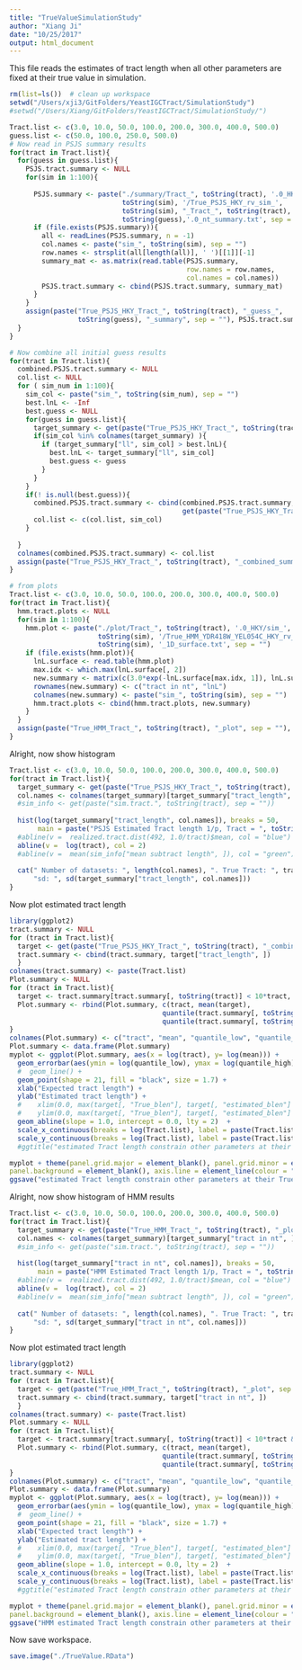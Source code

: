 ```yaml
---
title: "TrueValueSimulationStudy"
author: "Xiang Ji"
date: "10/25/2017"
output: html_document
---
```


This file reads the estimates of tract length when all other parameters are fixed at their true value in simulation.

```r
rm(list=ls())  # clean up workspace
setwd("/Users/xji3/GitFolders/YeastIGCTract/SimulationStudy")
#setwd("/Users/Xiang/GitFolders/YeastIGCTract/SimulationStudy/")

Tract.list <- c(3.0, 10.0, 50.0, 100.0, 200.0, 300.0, 400.0, 500.0)
guess.list <- c(50.0, 100.0, 250.0, 500.0)
# Now read in PSJS summary results 
for(tract in Tract.list){
  for(guess in guess.list){
    PSJS.tract.summary <- NULL
    for(sim in 1:100){
      
      PSJS.summary <- paste("./summary/Tract_", toString(tract), '.0_HKY/sim_', 
                            toString(sim), '/True_PSJS_HKY_rv_sim_',
                            toString(sim), "_Tract_", toString(tract), '.0_guess_',
                            toString(guess),'.0_nt_summary.txt', sep = "")
      if (file.exists(PSJS.summary)){
        all <- readLines(PSJS.summary, n = -1)
        col.names <- paste("sim_", toString(sim), sep = "")
        row.names <- strsplit(all[length(all)], ' ')[[1]][-1]
        summary_mat <- as.matrix(read.table(PSJS.summary, 
                                            row.names = row.names, 
                                            col.names = col.names))
        PSJS.tract.summary <- cbind(PSJS.tract.summary, summary_mat)
      }
    }
    assign(paste("True_PSJS_HKY_Tract_", toString(tract), "_guess_", 
                 toString(guess), "_summary", sep = ""), PSJS.tract.summary)
  }
}

# Now combine all initial guess results
for(tract in Tract.list){
  combined.PSJS.tract.summary <- NULL
  col.list <- NULL
  for ( sim_num in 1:100){
    sim_col <- paste("sim_", toString(sim_num), sep = "")
    best.lnL <- -Inf
    best.guess <- NULL
    for(guess in guess.list){
      target_summary <- get(paste("True_PSJS_HKY_Tract_", toString(tract), "_guess_", toString(guess), "_summary", sep = ""))
      if(sim_col %in% colnames(target_summary) ){
        if (target_summary["ll", sim_col] > best.lnL){
          best.lnL <- target_summary["ll", sim_col]
          best.guess <- guess        
        }
      }
    }
    if(! is.null(best.guess)){
      combined.PSJS.tract.summary <- cbind(combined.PSJS.tract.summary, 
                                           get(paste("True_PSJS_HKY_Tract_", toString(tract), "_guess_", toString(best.guess), "_summary", sep = ""))[, sim_col]) 
      col.list <- c(col.list, sim_col)
    }
    
  }
  colnames(combined.PSJS.tract.summary) <- col.list
  assign(paste("True_PSJS_HKY_Tract_", toString(tract), "_combined_summary", sep = ""), combined.PSJS.tract.summary)
}

# from plots
Tract.list <- c(3.0, 10.0, 50.0, 100.0, 200.0, 300.0, 400.0, 500.0)
for(tract in Tract.list){
  hmm.tract.plots <- NULL
  for(sim in 1:100){
    hmm.plot <- paste("./plot/Tract_", toString(tract), '.0_HKY/sim_', 
                      toString(sim), '/True_HMM_YDR418W_YEL054C_HKY_rv_lnL_sim_',
                      toString(sim), '_1D_surface.txt', sep = "")
    if (file.exists(hmm.plot)){
      lnL.surface <- read.table(hmm.plot)
      max.idx <- which.max(lnL.surface[, 2])
      new.summary <- matrix(c(3.0*exp(-lnL.surface[max.idx, 1]), lnL.surface[max.idx, 2]), 2, 1)
      rownames(new.summary) <- c("tract in nt", "lnL")
      colnames(new.summary) <- paste("sim_", toString(sim), sep = "")
      hmm.tract.plots <- cbind(hmm.tract.plots, new.summary)     
    }
  }
  assign(paste("True_HMM_Tract_", toString(tract), "_plot", sep = ""), hmm.tract.plots)
}

```

Alright, now show histogram

```r
Tract.list <- c(3.0, 10.0, 50.0, 100.0, 200.0, 300.0, 400.0, 500.0)
for(tract in Tract.list){
  target_summary <- get(paste("True_PSJS_HKY_Tract_", toString(tract), "_combined_summary", sep = ""))
  col.names <- colnames(target_summary)[target_summary["tract_length", ] < 10*tract]
  #sim_info <- get(paste("sim.tract.", toString(tract), sep = ""))
  
  hist(log(target_summary["tract_length", col.names]), breaks = 50,
       main = paste("PSJS Estimated Tract length 1/p, Tract = ", toString(tract), ".0 ", sep = ""))
  #abline(v =  realized.tract.dist(492, 1.0/tract)$mean, col = "blue")
  abline(v =  log(tract), col = 2)
  #abline(v =  mean(sim_info["mean subtract length", ]), col = "green")
  
  cat(" Number of datasets: ", length(col.names), ". True Tract: ", tract, "\n Mean: ", mean(target_summary["tract_length", col.names]), 
      "sd: ", sd(target_summary["tract_length", col.names]))
}  

```

Now plot estimated tract length

```r
library(ggplot2)
tract.summary <- NULL
for (tract in Tract.list){
  target <- get(paste("True_PSJS_HKY_Tract_", toString(tract), "_combined_summary", sep = ""))
  tract.summary <- cbind(tract.summary, target["tract_length", ])
  }
colnames(tract.summary) <- paste(Tract.list)
Plot.summary <- NULL
for (tract in Tract.list){
  target <- tract.summary[tract.summary[, toString(tract)] < 10*tract, toString(tract)]
  Plot.summary <- rbind(Plot.summary, c(tract, mean(target), 
                                      quantile(tract.summary[, toString(tract)], 0.25)[[1]], 
                                      quantile(tract.summary[, toString(tract)], 0.75)[[1]]))
}
colnames(Plot.summary) <- c("tract", "mean", "quantile_low", "quantile_high")
Plot.summary <- data.frame(Plot.summary)
myplot <- ggplot(Plot.summary, aes(x = log(tract), y= log(mean))) +
  geom_errorbar(aes(ymin = log(quantile_low), ymax = log(quantile_high)), width = 0.05) + 
  #  geom_line() + 
  geom_point(shape = 21, fill = "black", size = 1.7) + 
  xlab("Expected tract length") + 
  ylab("Estimated tract length") + 
  #    xlim(0.0, max(target[, "True_blen"], target[, "estimated_blen"] + target[, "se_of_blen"]) * 1.1) + 
  #    ylim(0.0, max(target[, "True_blen"], target[, "estimated_blen"] + target[, "se_of_blen"]) * 1.1) +
  geom_abline(slope = 1.0, intercept = 0.0, lty = 2)  +
  scale_x_continuous(breaks = log(Tract.list), label = paste(Tract.list)) + 
  scale_y_continuous(breaks = log(Tract.list), label = paste(Tract.list))
  #ggtitle("estimated Tract length constrain other parameters at their True values")

myplot + theme(panel.grid.major = element_blank(), panel.grid.minor = element_blank(),
panel.background = element_blank(), axis.line = element_line(colour = "black"))
ggsave("estimated Tract length constrain other parameters at their True values summary.pdf")

```
Alright, now show histogram of HMM results

```r
Tract.list <- c(3.0, 10.0, 50.0, 100.0, 200.0, 300.0, 400.0, 500.0)
for(tract in Tract.list){
  target_summary <- get(paste("True_HMM_Tract_", toString(tract), "_plot", sep = ""))
  col.names <- colnames(target_summary)[target_summary["tract in nt", ] < 10*tract & target_summary["tract in nt", ] < 999]
  #sim_info <- get(paste("sim.tract.", toString(tract), sep = ""))
  
  hist(log(target_summary["tract in nt", col.names]), breaks = 50,
       main = paste("HMM Estimated Tract length 1/p, Tract = ", toString(tract), ".0 ", sep = ""))
  #abline(v =  realized.tract.dist(492, 1.0/tract)$mean, col = "blue")
  abline(v =  log(tract), col = 2)
  #abline(v =  mean(sim_info["mean subtract length", ]), col = "green")
  
  cat(" Number of datasets: ", length(col.names), ". True Tract: ", tract, "\n Mean: ", mean(target_summary["tract in nt", col.names]), 
      "sd: ", sd(target_summary["tract in nt", col.names]))
}  

```


Now plot estimated tract length

```r
library(ggplot2)
tract.summary <- NULL
for (tract in Tract.list){
  target <- get(paste("True_HMM_Tract_", toString(tract), "_plot", sep = ""))
  tract.summary <- cbind(tract.summary, target["tract in nt", ])
  }
colnames(tract.summary) <- paste(Tract.list)
Plot.summary <- NULL
for (tract in Tract.list){
  target <- tract.summary[tract.summary[, toString(tract)] < 10*tract & tract.summary[, toString(tract)] < 999, toString(tract)]
  Plot.summary <- rbind(Plot.summary, c(tract, mean(target), 
                                      quantile(tract.summary[, toString(tract)], 0.25)[[1]], 
                                      quantile(tract.summary[, toString(tract)], 0.75)[[1]]))
}
colnames(Plot.summary) <- c("tract", "mean", "quantile_low", "quantile_high")
Plot.summary <- data.frame(Plot.summary)
myplot <- ggplot(Plot.summary, aes(x = log(tract), y= log(mean))) +
  geom_errorbar(aes(ymin = log(quantile_low), ymax = log(quantile_high)), width = 0.05) + 
  #  geom_line() + 
  geom_point(shape = 21, fill = "black", size = 1.7) + 
  xlab("Expected tract length") + 
  ylab("Estimated tract length") + 
  #    xlim(0.0, max(target[, "True_blen"], target[, "estimated_blen"] + target[, "se_of_blen"]) * 1.1) + 
  #    ylim(0.0, max(target[, "True_blen"], target[, "estimated_blen"] + target[, "se_of_blen"]) * 1.1) +
  geom_abline(slope = 1.0, intercept = 0.0, lty = 2)  +
  scale_x_continuous(breaks = log(Tract.list), label = paste(Tract.list)) + 
  scale_y_continuous(breaks = log(Tract.list), label = paste(Tract.list))
  #ggtitle("estimated Tract length constrain other parameters at their True values")

myplot + theme(panel.grid.major = element_blank(), panel.grid.minor = element_blank(),
panel.background = element_blank(), axis.line = element_line(colour = "black"))
ggsave("HMM estimated Tract length constrain other parameters at their True values summary.pdf")

```

Now save workspace.

```r
save.image("./TrueValue.RData")
```